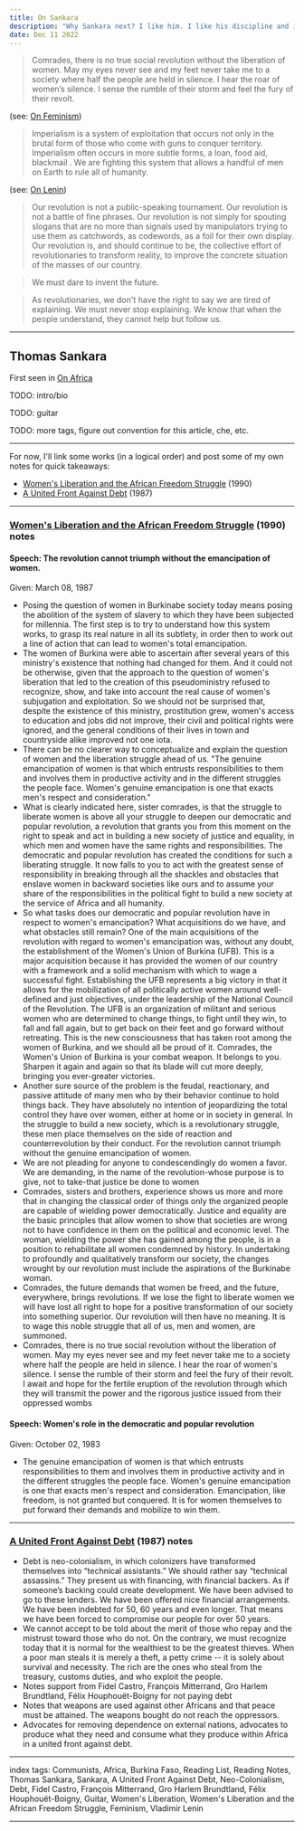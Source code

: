 ```yaml
---
title: On Sankara
description: "Why Sankara next? I like him. I like his discipline and ideals, I like his concrete actions, I like what he stands for to this day. I like his symbolic heart and the material change he affected, and I like how he focused on improving things for those who didn't have the vantage. He's a Robin Hood type, he's a hero in my eyes. I also like that he's a fellow guitar head, that's cool too, plus he was always fitted with the military suit and beret, I mean I could list here all day"
date: Dec 11 2022
---
```


> Comrades, there is no true social revolution without the liberation of women. May my eyes never see and my feet never take me to a society where half the people are held in silence. I hear the roar of women’s silence. I sense the rumble of their storm and feel the fury of their revolt.

(see: [On Feminism](/posts/on-feminism))

> Imperialism is a system of exploitation that occurs not only in the brutal form of those who come with guns to conquer territory. Imperialism often occurs in more subtle forms, a loan, food aid, blackmail . We are fighting this system that allows a handful of men on Earth to rule all of humanity.

(see: [On Lenin](/posts/on-lenin))

> Our revolution is not a public-speaking tournament. Our revolution is not a battle of fine phrases. Our revolution is not simply for spouting slogans that are no more than signals used by manipulators trying to use them as catchwords, as codewords, as a foil for their own display. Our revolution is, and should continue to be, the collective effort of revolutionaries to transform reality, to improve the concrete situation of the masses of our country.

> We must dare to invent the future.

> As revolutionaries, we don't have the right to say we are tired of explaining. We must never stop explaining. We know that when the people understand, they cannot help but follow us.

---

## Thomas Sankara



First seen in [On Africa](/posts/on-africa)

TODO: intro/bio

TODO: guitar

TODO: more tags, figure out convention for this article, che, etc.

---

For now, I'll link some works (in a logical order) and post some of my own notes for quick takeaways:
- [Women's Liberation and the African Freedom Struggle](https://libcom.org/article/womens-liberation-and-african-freedom-struggle) (1990)
- [A United Front Against Debt](https://viewpointmag.com/2018/02/01/united-front-debt-1987/) (1987)

---

### [Women's Liberation and the African Freedom Struggle](https://libcom.org/article/womens-liberation-and-african-freedom-struggle) (1990) notes

#### Speech: The revolution cannot triumph without the emancipation of women.
Given: March 08, 1987

- Posing the question of women in Burkinabe society today means posing the abolition of the system of slavery to which they have been subjected for millennia. The first step is to try to understand how this system works, to grasp its real nature in all its subtlety, in order then to work out a line of action that can lead to women's total emancipation.
- The women of Burkina were able to ascertain after several years of this ministry's existence that nothing had changed for them. And it could not be otherwise, given that the approach to the question of women's liberation that led to the creation of this pseudoministry refused to recognize, show, and take into account the real cause of women's subjugation and exploitation. So we should not be surprised that, despite the existence of this ministry, prostitution grew, women's access to education and jobs did not improve, their civil and political rights were ignored, and the general conditions of their lives in town and countryside alike improved not one iota.
- There can be no clearer way to conceptualize and explain the question of women and the liberation struggle ahead of us. "The genuine emancipation of women is that which entrusts responsibilities to them and involves them in productive activity and in the different struggles the people face. Women's genuine emancipation is one that exacts men's respect and consideration."
- What is clearly indicated here, sister comrades, is that the struggle to liberate women is above all your struggle to deepen our democratic and popular revolution, a revolution that grants you from this moment on the right to speak and act in building a new society of justice and equality, in which men and women have the same rights and responsibilities. The democratic and popular revolution has created the conditions for such a liberating struggle. It now falls to you to act with the greatest sense of responsibility in breaking through all the shackles and obstacles that enslave women in backward societies like ours and to assume your share of the responsibilities in the political fight to build a new society at the service of Africa and all humanity.
- So what tasks does our democratic and popular revolution have in respect to women's emancipation? What acquisitions do we have, and what obstacles still remain? One of the main acquisitions of the revolution with regard to women's emancipation was, without any doubt, the establishment of the Women's Union of Burkina (UFB). This is a major acquisition because it has provided the women of our country with a framework and a solid mechanism with which to wage a successful fight. Establishing the UFB represents a big victory in that it allows for the mobilization of all politically active women around well-defined and just objectives, under the leadership of the National Council of the Revolution. The UFB is an organization of militant and serious women who are determined to change things, to fight until they win, to fall and fall again, but to get back on their feet and go forward without retreating. This is the new consciousness that has taken root among the women of Burkina, and we should all be proud of it. Comrades, the Women's Union of Burkina is your combat weapon. It belongs to you. Sharpen it again and again so that its blade will cut more deeply, bringing you ever-greater victories.
- Another sure source of the problem is the feudal, reactionary, and passive attitude of many men who by their behavior continue to hold things back. They have absolutely no intention of jeopardizing the total control they have over women, either at home or in society in general. In the struggle to build a new society, which is a revolutionary struggle, these men place themselves on the side of reaction and counterrevolution by their conduct. For the revolution cannot triumph without the genuine emancipation of women.
- We are not pleading for anyone to condescendingly do women a favor. We are demanding, in the name of the revolution-whose purpose is to give, not to take-that justice be done to women
- Comrades, sisters and brothers, experience shows us more and more that in changing the classical order of things only the organized people are capable of wielding power democratically. Justice and equality are the basic principles that allow women to show that societies are wrong not to have confidence in them on the political and economic level. The woman, wielding the power she has gained among the people, is in a position to rehabilitate all women condemned by history. In undertaking to profoundly and qualitatively transform our society, the changes wrought by our revolution must include the aspirations of the Burkinabe woman.
- Comrades, the future demands that women be freed, and the future, everywhere, brings revolutions. If we lose the fight to liberate women we will have lost all right to hope for a positive transformation of our society into something superior. Our revolution will then have no meaning. It is to wage this noble struggle that all of us, men and women, are summoned.
- Comrades, there is no true social revolution without the liberation of women. May my eyes never see and my feet never take me to a society where half the people are held in silence. I hear the roar of women's silence. I sense the rumble of their storm and feel the fury of their revolt. I await and hope for the fertile eruption of the revolution through which they will transmit the power and the rigorous justice issued from their oppressed wombs

#### Speech: Women's role in the democratic and popular revolution
Given: October 02, 1983

- The genuine emancipation of women is that which entrusts responsibilities to them and involves them in productive activity and in the different struggles the people face. Women's genuine emancipation is one that exacts men's respect and consideration. Emancipation, like freedom, is not granted but conquered. It is for women themselves to put forward their demands and mobilize to win them.

---

### [A United Front Against Debt](https://viewpointmag.com/2018/02/01/united-front-debt-1987/) (1987) notes

- Debt is neo-colonialism, in which colonizers have transformed themselves into “technical assistants.” We should rather say “technical assassins.” They present us with financing, with financial backers. As if someone’s backing could create development. We have been advised to go to these lenders. We have been offered nice financial arrangements. We have been indebted for 50, 60 years and even longer. That means we have been forced to compromise our people for over 50 years.
- We cannot accept to be told about the merit of those who repay and the mistrust toward those who do not. On the contrary, we must recognize today that it is normal for the wealthiest to be the greatest thieves. When a poor man steals it is merely a theft, a petty crime -- it is solely about survival and necessity. The rich are the ones who steal from the treasury, customs duties, and who exploit the people.
- Notes support from Fidel Castro, François Mitterrand, Gro Harlem Brundtland, Félix Houphouët-Boigny for not paying debt
- Notes that weapons are used against other Africans and that peace must be attained. The weapons bought do not reach the oppressors.
- Advocates for removing dependence on external nations, advocates to produce what they need and consume what they produce within Africa in a united front against debt.

---

index tags: Communists, Africa, Burkina Faso, Reading List, Reading Notes, Thomas Sankara, Sankara, A United Front Against Debt, Neo-Colonialism, Debt, Fidel Castro, François Mitterrand, Gro Harlem Brundtland, Félix Houphouët-Boigny, Guitar, Women's Liberation, Women's Liberation and the African Freedom Struggle, Feminism, Vladimir Lenin

---

